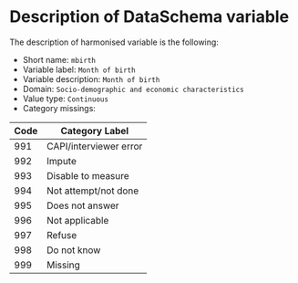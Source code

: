 # Description of DataSchema variable

The description of harmonised variable is the following:

* Short name: `mbirth`
* Variable label: `Month of birth`
* Variable description: `Month of birth`
* Domain: `Socio-demographic and economic characteristics`
* Value type: `Continuous`
* Category missings: 

**Code** | **Category Label**
----| ------------------
991 | CAPI/interviewer error
992 | Impute
993 | Disable to measure
994 | Not attempt/not done
995 | Does not answer
996 | Not applicable
997 | Refuse
998 | Do not know
999 | Missing